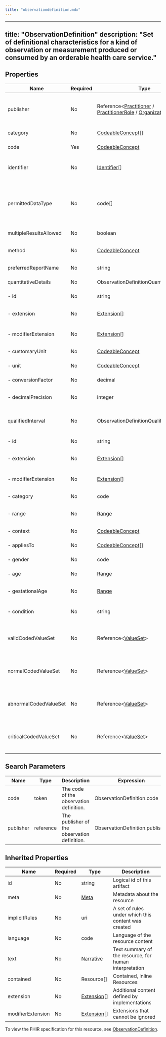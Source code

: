 ```yaml
---
title: "observationdefinition.mdx"
---
```


---
title: "ObservationDefinition"
description: "Set of definitional characteristics for a kind of observation or measurement produced or consumed by an orderable health care service."
---

## Properties

| Name                   | Required | Type                                                                                                                                                                                                    | Description                                                                                                      |
| ---------------------- | -------- | ------------------------------------------------------------------------------------------------------------------------------------------------------------------------------------------------------- | ---------------------------------------------------------------------------------------------------------------- |
| publisher              | No       | Reference&lt;[Practitioner](/medical-api/fhir/resources/practitioner) / [PractitionerRole](/medical-api/fhir/resources/practitionerrole) / [Organization](/medical-api/fhir/resources/organization)&gt; | The name of the individual or organization that published the ObservationDefinition                              |
| category               | No       | [CodeableConcept](/medical-api/fhir/data-types/codeableconcept)[]                                                                                                                                       | Category of observation                                                                                          |
| code                   | Yes      | [CodeableConcept](/medical-api/fhir/data-types/codeableconcept)                                                                                                                                         | Type of observation (code / type)                                                                                |
| identifier             | No       | [Identifier](/medical-api/fhir/data-types/identifier)[]                                                                                                                                                 | Business identifier for this ObservationDefinition instance                                                      |
| permittedDataType      | No       | code[]                                                                                                                                                                                                  | Quantity / CodeableConcept / string / boolean / integer / Range / Ratio / SampledData / time / dateTime / Period |
| multipleResultsAllowed | No       | boolean                                                                                                                                                                                                 | Multiple results allowed                                                                                         |
| method                 | No       | [CodeableConcept](/medical-api/fhir/data-types/codeableconcept)                                                                                                                                         | Method used to produce the observation                                                                           |
| preferredReportName    | No       | string                                                                                                                                                                                                  | Preferred report name                                                                                            |
| quantitativeDetails    | No       | ObservationDefinitionQuantitativeDetails                                                                                                                                                                | Characteristics of quantitative results                                                                          |
| - id                   | No       | string                                                                                                                                                                                                  | Unique id for inter-element referencing                                                                          |
| - extension            | No       | [Extension](/medical-api/fhir/data-types/extension)[]                                                                                                                                                   | Additional content defined by implementations                                                                    |
| - modifierExtension    | No       | [Extension](/medical-api/fhir/data-types/extension)[]                                                                                                                                                   | Extensions that cannot be ignored even if unrecognized                                                           |
| - customaryUnit        | No       | [CodeableConcept](/medical-api/fhir/data-types/codeableconcept)                                                                                                                                         | Customary unit for quantitative results                                                                          |
| - unit                 | No       | [CodeableConcept](/medical-api/fhir/data-types/codeableconcept)                                                                                                                                         | SI unit for quantitative results                                                                                 |
| - conversionFactor     | No       | decimal                                                                                                                                                                                                 | SI to Customary unit conversion factor                                                                           |
| - decimalPrecision     | No       | integer                                                                                                                                                                                                 | Decimal precision of observation quantitative results                                                            |
| qualifiedInterval      | No       | ObservationDefinitionQualifiedInterval                                                                                                                                                                  | Qualified range for continuous and ordinal observation results                                                   |
| - id                   | No       | string                                                                                                                                                                                                  | Unique id for inter-element referencing                                                                          |
| - extension            | No       | [Extension](/medical-api/fhir/data-types/extension)[]                                                                                                                                                   | Additional content defined by implementations                                                                    |
| - modifierExtension    | No       | [Extension](/medical-api/fhir/data-types/extension)[]                                                                                                                                                   | Extensions that cannot be ignored even if unrecognized                                                           |
| - category             | No       | code                                                                                                                                                                                                    | reference / critical / absolute                                                                                  |
| - range                | No       | [Range](/medical-api/fhir/data-types/range)                                                                                                                                                             | The interval itself, for continuous or ordinal observations                                                      |
| - context              | No       | [CodeableConcept](/medical-api/fhir/data-types/codeableconcept)                                                                                                                                         | Range context qualifier                                                                                          |
| - appliesTo            | No       | [CodeableConcept](/medical-api/fhir/data-types/codeableconcept)[]                                                                                                                                       | Targetted population of the range                                                                                |
| - gender               | No       | code                                                                                                                                                                                                    | male / female / other / unknown                                                                                  |
| - age                  | No       | [Range](/medical-api/fhir/data-types/range)                                                                                                                                                             | Applicable age range, if relevant                                                                                |
| - gestationalAge       | No       | [Range](/medical-api/fhir/data-types/range)                                                                                                                                                             | Applicable gestational age range, if relevant                                                                    |
| - condition            | No       | string                                                                                                                                                                                                  | Condition associated with the reference range                                                                    |
| validCodedValueSet     | No       | Reference&lt;[ValueSet](/medical-api/fhir/resources/valueset)&gt;                                                                                                                                       | Value set of valid coded values for the observations conforming to this ObservationDefinition                    |
| normalCodedValueSet    | No       | Reference&lt;[ValueSet](/medical-api/fhir/resources/valueset)&gt;                                                                                                                                       | Value set of normal coded values for the observations conforming to this ObservationDefinition                   |
| abnormalCodedValueSet  | No       | Reference&lt;[ValueSet](/medical-api/fhir/resources/valueset)&gt;                                                                                                                                       | Value set of abnormal coded values for the observations conforming to this ObservationDefinition                 |
| criticalCodedValueSet  | No       | Reference&lt;[ValueSet](/medical-api/fhir/resources/valueset)&gt;                                                                                                                                       | Value set of critical coded values for the observations conforming to this ObservationDefinition                 |

## Search Parameters

| Name      | Type      | Description                                  | Expression                      |
| --------- | --------- | -------------------------------------------- | ------------------------------- |
| code      | token     | The code of the observation definition.      | ObservationDefinition.code      |
| publisher | reference | The publisher of the observation definition. | ObservationDefinition.publisher |

## Inherited Properties

| Name              | Required | Type                                                  | Description                                            |
| ----------------- | -------- | ----------------------------------------------------- | ------------------------------------------------------ |
| id                | No       | string                                                | Logical id of this artifact                            |
| meta              | No       | [Meta](/medical-api/fhir/data-types/meta)             | Metadata about the resource                            |
| implicitRules     | No       | uri                                                   | A set of rules under which this content was created    |
| language          | No       | code                                                  | Language of the resource content                       |
| text              | No       | [Narrative](/medical-api/fhir/data-types/narrative)   | Text summary of the resource, for human interpretation |
| contained         | No       | Resource[]                                            | Contained, inline Resources                            |
| extension         | No       | [Extension](/medical-api/fhir/data-types/extension)[] | Additional content defined by implementations          |
| modifierExtension | No       | [Extension](/medical-api/fhir/data-types/extension)[] | Extensions that cannot be ignored                      |

To view the FHIR specification for this resource, see [ObservationDefinition](https://www.hl7.org/fhir/StructureDefinition/ObservationDefinition).
